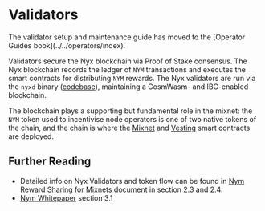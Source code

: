 
# Validators

<Callout type="info" emoji="ℹ️">
The validator setup and maintenance guide has moved to the [Operator Guides book](../../operators/index).
</Callout>

Validators secure the Nyx blockchain via Proof of Stake consensus. The Nyx blockchain records the ledger of `NYM` transactions and executes the smart contracts for distributing `NYM` rewards. The Nyx validators are run via the `nyxd` binary ([codebase](https://github.com/nymtech/nyxd)), maintaining a CosmWasm- and IBC-enabled blockchain.

The blockchain plays a supporting but fundamental role in the mixnet: the `NYM` token used to incentivise node operators is one of two native tokens of the chain, and the chain is where the [Mixnet](../nyx/mixnet-contract.md) and [Vesting](../nyx/vesting-contract.md) smart contracts are deployed.

## Further Reading
* Detailed info on Nyx Validators and token flow can be found in [Nym Reward Sharing for Mixnets document](https://nymtech.net/nym-cryptoecon-paper.pdf) in section 2.3 and 2.4.
* [Nym Whitepaper](https://nymtech.net/nym-whitepaper.pdf) section 3.1
